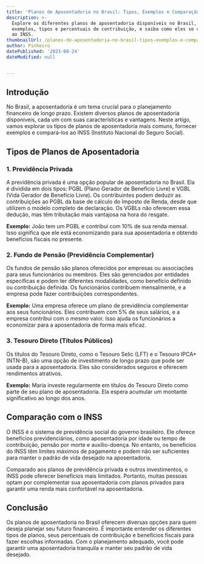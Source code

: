 ```yaml
---
title: 'Planos de Aposentadoria no Brasil: Tipos, Exemplos e Comparação com o INSS'
description: >-
  Explore os diferentes planos de aposentadoria disponíveis no Brasil, incluindo
  exemplos, tipos e percentuais de contribuição, e saiba como eles se comparam
  ao INSS.
thumbnailUrl: /planos-de-aposentadoria-no-brasil-tipos-exemplos-e-comparacao-com-o-inss.jpg
author: Pinheiro
datePublished: '2023-08-24'
dateModified: null


---
```


## Introdução

No Brasil, a aposentadoria é um tema crucial para o planejamento financeiro de longo prazo. Existem diversos planos de aposentadoria disponíveis, cada um com suas características e vantagens. Neste artigo, vamos explorar os tipos de planos de aposentadoria mais comuns, fornecer exemplos e compará-los ao INSS (Instituto Nacional do Seguro Social).

## Tipos de Planos de Aposentadoria

### 1. Previdência Privada

A previdência privada é uma opção popular de aposentadoria no Brasil. Ela é dividida em dois tipos: PGBL (Plano Gerador de Benefício Livre) e VGBL (Vida Gerador de Benefício Livre). Os contribuintes podem deduzir as contribuições ao PGBL da base de cálculo do Imposto de Renda, desde que utilizem o modelo completo de declaração. Os VGBLs não oferecem essa dedução, mas têm tributação mais vantajosa na hora do resgate.

**Exemplo:** João tem um PGBL e contribui com 10% de sua renda mensal. Isso significa que ele está economizando para sua aposentadoria e obtendo benefícios fiscais no presente.

### 2. Fundo de Pensão (Previdência Complementar)

Os fundos de pensão são planos oferecidos por empresas ou associações para seus funcionários ou membros. Eles são gerenciados por entidades específicas e podem ter diferentes modalidades, como benefício definido ou contribuição definida. Os funcionários contribuem mensalmente, e a empresa pode fazer contribuições correspondentes.

**Exemplo:** Uma empresa oferece um plano de previdência complementar aos seus funcionários. Eles contribuem com 5% de seus salários, e a empresa contribui com o mesmo valor. Isso ajuda os funcionários a economizar para a aposentadoria de forma mais eficaz.

### 3. Tesouro Direto (Títulos Públicos)

Os títulos do Tesouro Direto, como o Tesouro Selic (LFT) e o Tesouro IPCA+ (NTN-B), são uma opção de investimento de longo prazo que pode ser usada para a aposentadoria. Eles são considerados seguros e oferecem rendimentos atrativos.

**Exemplo:** Maria investe regularmente em títulos do Tesouro Direto como parte de seu plano de aposentadoria. Ela espera acumular um montante significativo ao longo dos anos.

## Comparação com o INSS

O INSS é o sistema de previdência social do governo brasileiro. Ele oferece benefícios previdenciários, como aposentadoria por idade ou tempo de contribuição, pensão por morte e auxílio-doença. No entanto, os benefícios do INSS têm limites máximos de pagamento e podem não ser suficientes para manter o padrão de vida desejado na aposentadoria.

Comparado aos planos de previdência privada e outros investimentos, o INSS pode oferecer benefícios mais limitados. Portanto, muitas pessoas optam por complementar sua aposentadoria com planos privados para garantir uma renda mais confortável na aposentadoria.

## Conclusão

Os planos de aposentadoria no Brasil oferecem diversas opções para quem deseja planejar seu futuro financeiro. É importante entender os diferentes tipos de planos, seus percentuais de contribuição e benefícios fiscais para fazer escolhas informadas. Com o planejamento adequado, você pode garantir uma aposentadoria tranquila e manter seu padrão de vida desejado.
